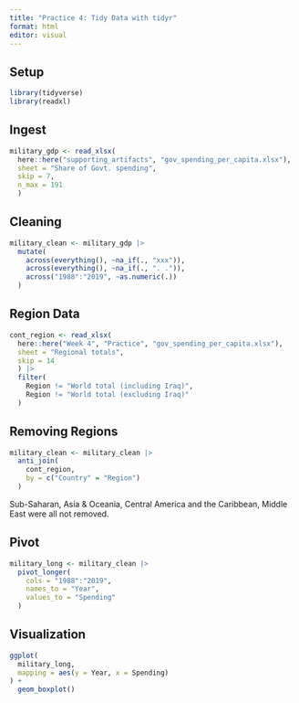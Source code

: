 ```yaml
---
title: "Practice 4: Tidy Data with tidyr"
format: html
editor: visual
---
```


## Setup

```r
library(tidyverse)
library(readxl)
```

## Ingest

```r
military_gdp <- read_xlsx(
  here::here("supporting_artifacts", "gov_spending_per_capita.xlsx"),
  sheet = "Share of Govt. spending",
  skip = 7,
  n_max = 191
  )
```

## Cleaning

```r
military_clean <- military_gdp |> 
  mutate(
    across(everything(), ~na_if(., "xxx")),
    across(everything(), ~na_if(., ". .")),
    across("1988":"2019", ~as.numeric(.))
  )
```

## Region Data

```r
cont_region <- read_xlsx(
  here::here("Week 4", "Practice", "gov_spending_per_capita.xlsx"),
  sheet = "Regional totals",
  skip = 14
  ) |> 
  filter(
    Region != "World total (including Iraq)", 
    Region != "World total (excluding Iraq)"
  )
```

## Removing Regions

```r
military_clean <- military_clean |> 
  anti_join(
    cont_region,
    by = c("Country" = "Region")
  )
```

Sub-Saharan, Asia & Oceania, Central America and the Caribbean, Middle East were all not removed.

## Pivot

```r
military_long <- military_clean |> 
  pivot_longer(
    cols = "1988":"2019",
    names_to = "Year",
    values_to = "Spending"
  )
```

## Visualization

```r
ggplot(
  military_long,
  mapping = aes(y = Year, x = Spending)
) +
  geom_boxplot()
```
